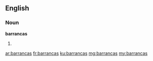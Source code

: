 ==English==

===Noun===
'''barrancas'''

# {{plural of|barranca}}

[[ar:barrancas]]
[[fr:barrancas]]
[[ku:barrancas]]
[[mg:barrancas]]
[[my:barrancas]]